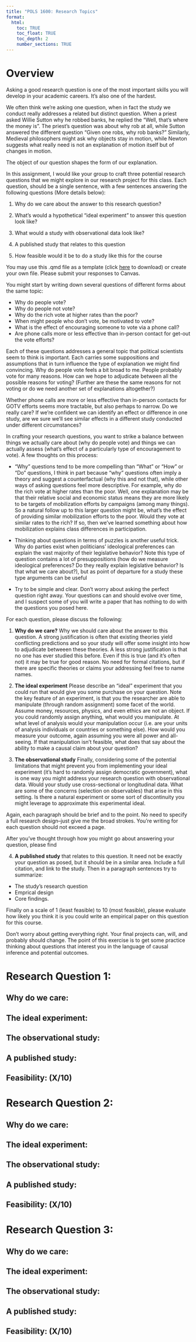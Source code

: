 ```yaml
---
title: "POLS 1600: Research Topics"
format:
  html:
    toc: TRUE
    toc_float: TRUE
    toc_depth: 2
    number_sections: TRUE
---
```


# Overview {.unnumbered}

Asking a good research question is one of the most important skills you will develop in your academic careers. It's also one of the hardest.

We often think we're asking one question, when in fact the study we conduct really addresses a related but distinct question. When a priest asked Willie Sutton why he robbed banks, he replied the "Well, that's where the money is". The priest's question was about why rob at all, while Sutton answered the different question "Given one robs, why rob banks?" Similarly, Medieval philosophers might ask why objects stay in motion, while Newton suggests what really need is not an explanation of motion itself but of changes in motion.

The object of our question shapes the form of our explanation.

In this assignment, I would like your group to craft three potential research questions that we might explore in our research project for this class. Each question, should be a single sentence, with a few sentences answering the following questions (More details below):

1.  Why do we care about the answer to this research question?

2.  What's would a hypothetical "ideal experiment" to answer this question look like?

3.  What would a study with observational data look like?

4.  A published study that relates to this question

5.  How feasible would it be to do a study like this for the course

You may use this .qmd file as a template (click [here](https://pols1600.paultesta.org/assignments/a1.qmd) to download) or create your own file. Please submit your responses to Canvas.

You might start by writing down several questions of different forms about the same topic:

-   Why do people vote?
-   Why do people not vote?
-   Why do the rich vote at higher rates than the poor?
-   When might people who don't vote, be motivated to vote?
-   What is the effect of encouraging someone to vote via a phone call?
-   Are phone calls more or less effective than in-person contact for get-out the vote efforts?

Each of these questions addresses a general topic that political scientists seem to think is important. Each carries some suppositions and assumptions that in turn influence the type of explanation we might find convincing. Why do people vote feels a bit broad to me. People probably vote for many reasons. How can we hope to adjudicate between all the possible reasons for voting? (Further are these the same reasons for not voting or do we need another set of explanations altogether?)

Whether phone calls are more or less effective than in-person contacts for GOTV efforts seems more tractable, but also perhaps to narrow. Do we really care? If we're confident we can identify an effect or difference in one study, are we sure we'll see similar effects in a different study conducted under different circumstances?

In crafting your research questions, you want to strike a balance between things we actually care about (why do people vote) and things we can actually assess (what's effect of a particularly type of encouragement to vote). A few thoughts on this process:

-   "Why" questions tend to be more compelling than "What" or "How" or "Do" questions, I think in part because "why" questions often imply a theory and suggest a counterfactual (why this and not that), while other ways of asking questions feel more descriptive. For example, why do the rich vote at higher rates than the poor. Well, one explanation may be that their relative social and economic status means they are more likely to be targets of mobilization efforts by campaigns (among many things). So a natural follow up to this larger question might be, what's the effect of providing similar mobilization efforts to the poor. Would they vote at similar rates to the rich? If so, then we've learned something about how mobilization explains class differences in participation.

-   Thinking about questions in terms of puzzles is another useful trick. Why do parties exist when politicians' ideological preferences can explain the vast majority of their legislative behavior? Note this type of question contains a lot of presuppositions (how do we measure ideological preferences? Do they really explain legislative behavior? Is that what we care about?), but as point of departure for a study these type arguments can be useful

-   Try to be simple and clear. Don't worry about asking the perfect question right away. Your questions can and should evolve over time, and I suspect some of you will write a paper that has nothing to do with the questions you posed here.

For each question, please discuss the following:

1.  **Why do we care?** Why we should care about the answer to this question. A strong justification is often that existing theories yield conflicting predictions and so your study will offer some insight into how to adjudicate betweeen these theories. A less strong justification is that no one has ever studied this before. Even if this is true (and it's often not) it may be true for good reason. No need for formal citations, but if there are specific theories or claims your addressing feel free to name names.

2.  **The ideal experiment** Please describe an "ideal" experiment that you could run that would give you some purchase on your question. Note the key feature of an experiment, is that you the researcher are able to manipulate (through random assignment) some facet of the world. Assume money, resources, physics, and even ethics are not an object. If you could randomly assign anything, what would you manipulate. At what level of analysis would your manipulation occur (i.e. are your units of analysis individuals or countries or something else). How would you measure your outcome, again assuming you were all power and all-seeing. If that manipulation isn't feasible, what does that say about the ability to make a causal claim about your question?

3.  **The observational study** Finally, considering some of the potential limitations that might prevent you from implementing your ideal experiment (it's hard to randomly assign democratic government), what is one way you might address your research question with observational data. Would your study use cross-sectional or longitudinal data. What are some of the concerns (selection on observables) that arise in this setting. Is there a natural experiment or some sort of discontinuity you might leverage to approximate this experimental ideal.

Again, each paragraph should be brief and to the point. No need to specify a full research design–just give me the broad strokes. You're writing for each question should not exceed a page.

After you've thought through how you might go about answering your question, please find

4.  **A published study** that relates to this question. It need not be exactly your question as posed, but it should be in a similar area. Include a full citation, and link to the study. Then in a paragraph sentences try to summarize:

-   The study's research question
-   Emprical design
-   Core findings.

Finally on a scale of 1 (least feasible) to 10 (most feasible), please evaluate how likely you think it is you could write an empirical paper on this question for this course.

Don't worry about getting everything right. Your final projects can, will, and probably should change. The point of this exercise is to get some practice thinking about questions that interest you in the language of causal inference and potential outcomes.

# Research Question 1:

## Why do we care:

## The ideal experiment:

## The observational study:

## A published study:

## Feasibility: (X/10)

# Research Question 2:

## Why do we care:

## The ideal experiment:

## The observational study:

## A published study:

## Feasibility: (X/10)

# Research Question 3:

## Why do we care:

## The ideal experiment:

## The observational study:

## A published study:

## Feasibility: (X/10)
